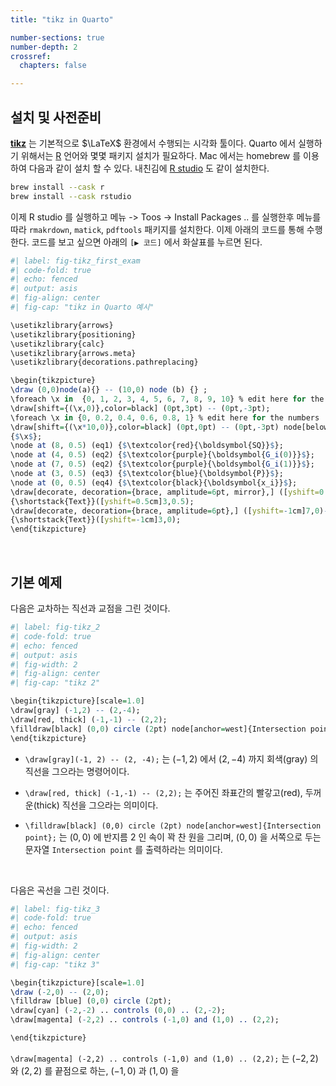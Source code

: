 ```yaml
---
title: "tikz in Quarto"

number-sections: true
number-depth: 2
crossref:
  chapters: false

---
```


## 설치 및 사전준비

[**tikz**](https://tikz.net) 는 기본적으로 $\LaTeX$ 환경에서 수행되는 시각화 툴이다. Quarto 에서 실행하기 위해서는 [R](https://www.r-project.org) 언어와 몇몇 패키지 설치가 필요하다. Mac 에서는 homebrew 를 이용하여 다음과 같이 설치 할 수 있다. 내친김에 [R studio](https://posit.co/download/rstudio-desktop/) 도 같이 설치한다. 

```sh
brew install --cask r
brew install --cask rstudio 
```

이제 R studio 를 실행하고 메뉴 -> Toos -> Install Packages .. 를 실행한후 메뉴를 따라 `rmakrdown`, `matick`, `pdftools` 패키지를 설치한다. 이제 아래의 코드를 통해 수행한다. 코드를 보고 싶으면 아래의 `[▶ 코드]` 에서 화살표를 누르면 된다.

```r
#| label: fig-tikz_first_exam
#| code-fold: true
#| echo: fenced
#| output: asis
#| fig-align: center
#| fig-cap: "tikz in Quarto 예시"

\usetikzlibrary{arrows}
\usetikzlibrary{positioning}
\usetikzlibrary{calc}
\usetikzlibrary{arrows.meta}
\usetikzlibrary{decorations.pathreplacing}

\begin{tikzpicture}
\draw (0,0)node(a){} -- (10,0) node (b) {} ;
\foreach \x in  {0, 1, 2, 3, 4, 5, 6, 7, 8, 9, 10} % edit here for the vertical lines
\draw[shift={(\x,0)},color=black] (0pt,3pt) -- (0pt,-3pt);
\foreach \x in {0, 0.2, 0.4, 0.6, 0.8, 1} % edit here for the numbers
\draw[shift={(\x*10,0)},color=black] (0pt,0pt) -- (0pt,-3pt) node[below]
{$\x$};
\node at (8, 0.5) (eq1) {$\textcolor{red}{\boldsymbol{SQ}}$};
\node at (4, 0.5) (eq2) {$\textcolor{purple}{\boldsymbol{G_i(0)}}$}; 
\node at (7, 0.5) (eq2) {$\textcolor{purple}{\boldsymbol{G_i(1)}}$}; 
\node at (3, 0.5) (eq3) {$\textcolor{blue}{\boldsymbol{P}}$};
\node at (0, 0.5) (eq4) {$\textcolor{black}{\boldsymbol{x_i}}$};
\draw[decorate, decoration={brace, amplitude=6pt, mirror},] ([yshift=0.5cm]4,0.5)-- node[above=0.25cm]
{\shortstack{Text}}([yshift=0.5cm]3,0.5);
\draw[decorate, decoration={brace, amplitude=6pt},] ([yshift=-1cm]7,0)-- node[below=0.25cm]
{\shortstack{Text}}([yshift=-1cm]3,0);
\end{tikzpicture}
```

</br>

## 기본 예제

다음은 교차하는 직선과 교점을 그린 것이다.

```r
#| label: fig-tikz_2
#| code-fold: true
#| echo: fenced
#| output: asis
#| fig-width: 2
#| fig-align: center
#| fig-cap: "tikz 2"

\begin{tikzpicture}[scale=1.0]
\draw[gray] (-1,2) -- (2,-4);
\draw[red, thick] (-1,-1) -- (2,2);
\filldraw[black] (0,0) circle (2pt) node[anchor=west]{Intersection point};
\end{tikzpicture}
```

- `\draw[gray](-1, 2) -- (2, -4);` 는 $(-1, 2)$ 에서 $(2, -4)$ 까지 회색(gray) 의 직선을 그으라는 명령어이다. 
  
- `\draw[red, thick] (-1,-1) -- (2,2);` 는 주어진 좌표간의 빨갛고(red), 두꺼운(thick) 직선을 그으라는 의미이다.

- `\filldraw[black] (0,0) circle (2pt) node[anchor=west]{Intersection point};` 는 $(0, 0)$ 에 반지름 2 인 속이 꽉 찬 원을 그리며, $(0, 0)$ 을 서쪽으로 두는 문자열 `Intersection point` 를 출력하라는 의미이다. 




</br>

다음은 곡선을 그린 것이다.

```r
#| label: fig-tikz_3
#| code-fold: true
#| echo: fenced
#| output: asis
#| fig-width: 2
#| fig-align: center
#| fig-cap: "tikz 3"

\begin{tikzpicture}[scale=1.0]
\draw (-2,0) -- (2,0);
\filldraw [blue] (0,0) circle (2pt);
\draw[cyan] (-2,-2) .. controls (0,0) .. (2,-2);
\draw[magenta] (-2,2) .. controls (-1,0) and (1,0) .. (2,2);

\end{tikzpicture}
```

`\draw[magenta] (-2,2) .. controls (-1,0) and (1,0) .. (2,2);` 는 $(-2, 2)$ 와 $(2, 2)$ 를 끝점으로 하는, $(-1, 0)$ 과 $(1, 0)$ 을 